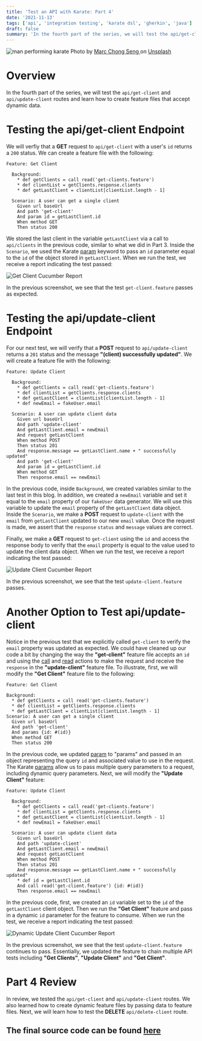 ```yaml
---
title: 'Test an API with Karate: Part 4'
date: '2021-11-13'
tags: ['api', 'integration testing', 'karate dsl', 'gherkin', 'java']
draft: false
summary: 'In the fourth part of the series, we will test the api/get-client and api/update-client routes and learn how to create feature files that accept dynamic data...'
---
```


<div className="text-center">
  <Image alt="man performing karate" src="/static/images/karate.jpg" width={600} height={434} />
  Photo by <a href="https://unsplash.com/@beta171085?utm_source=unsplash&utm_medium=referral&utm_content=creditCopyText">
    Marc Chong Seng
  </a> on <a href="https://unsplash.com/s/photos/karate?utm_source=unsplash&utm_medium=referral&utm_content=creditCopyText">Unsplash</a>
</div>

# Overview

In the fourth part of the series, we will test the `api/get-client` and `api/update-client` routes and learn how to create feature files that accept dynamic data.

# Testing the api/get-client Endpoint

We will verfiy that a **GET** request to `api/get-client` with a user's `id` returns a `200` status. We can create a feature file with the following:

```gherkin
Feature: Get Client

  Background:
    * def getClients = call read('get-clients.feature')
    * def clientList = getClients.response.clients
    * def getLastClient = clientList[clientList.length - 1]

  Scenario: A user can get a single client
    Given url baseUrl
    And path 'get-client'
    And param id = getLastClient.id
    When method GET
    Then status 200
```

We stored the last client in the variable `getLastClient` via a call to `api/clients` in the previous code, similar to what we did in Part 3. Inside the `Scenario`, we used the Karate [param](https://github.com/karatelabs/karate#param) keyword to pass an `id` parameter equal to the `id` of the object stored in `getLastClient`. When we run the test, we receive a report indicating the test passed:

<div className="text-center">
  <Image
    alt="Get Client Cucumber Report"
    src="/static/images/get_client_report.png"
    width={900}
    height={550}
  />
</div>

In the previous screenshot, we see that the test `get-client.feature` passes as expected.

# Testing the api/update-client Endpoint

For our next test, we will verify that a **POST** request to `api/update-client` returns a `201` status and the message **"(client) successfully updated"**. We will create a feature file with the following:

```gherkin
Feature: Update Client

  Background:
    * def getClients = call read('get-clients.feature')
    * def clientList = getClients.response.clients
    * def getLastClient = clientList[clientList.length - 1]
    * def newEmail = fakeUser.email

  Scenario: A user can update client data
    Given url baseUrl
    And path 'update-client'
    And getLastClient.email = newEmail
    And request getLastClient
    When method POST
    Then status 201
    And response.message == getLastClient.name + " successfully updated"
    And path 'get-client'
    And param id = getLastClient.id
    When method GET
    Then response.email == newEmail
```

In the previous code, inside `Background`, we created variables similar to the last test in this blog. In addition, we created a `newEmail` variable and set it equal to the `email` property of our `fakeUser` data generator. We will use this variable to update the `email` property of the `getLastClient` data object. Inside the `Scenario`, we make a **POST** request to `update-client` with the `email` from `getLastClient` updated to our new `email` value. Once the request is made, we assert that the `response` `status` and `message` values are correct.

Finally, we make a **GET** request to `get-client` using the `id` and access the response body to verify that the `email` property is equal to the value used to update the client data object. When we run the test, we receive a report indicating the test passed:

<div className="text-center">
  <Image
    alt="Update Client Cucumber Report"
    src="/static/images/update_client_report.png"
    width={900}
    height={600}
  />
</div>

In the previous screenshot, we see that the test `update-client.feature` passes.

# Another Option to Test api/update-client

Notice in the previous test that we explicitly called `get-client` to verify the `email` property was updated as expected. We could have cleaned up our code a bit by changing the way the **"get-client"** feature file accepts an `id` and using the [call](https://github.com/karatelabs/karate#call) and [read](https://github.com/karatelabs/karate#reading-files) actions to make the request and receive the `response` in the **"update-client"** feature file. To illustrate, first, we will modify the **"Get Client"** feature file to the following:

```gherkin
Feature: Get Client

Background:
  * def getClients = call read('get-clients.feature')
  * def clientList = getClients.response.clients
  * def getLastClient = clientList[clientList.length - 1]
Scenario: A user can get a single client
  Given url baseUrl
  And path 'get-client'
  And params {id: #(id)}
  When method GET
  Then status 200
```

In the previous code, we updated [param](https://github.com/karatelabs/karate#param) to "params" and passed in an object representing the query `id` and associated value to use in the request. The Karate [params](https://github.com/karatelabs/karate#params) allow us to pass multiple query parameters to a request, including dynamic query parameters. Next, we will modify the **"Update Client"** feature:

```gherkin
Feature: Update Client

  Background:
    * def getClients = call read('get-clients.feature')
    * def clientList = getClients.response.clients
    * def getLastClient = clientList[clientList.length - 1]
    * def newEmail = fakeUser.email

  Scenario: A user can update client data
    Given url baseUrl
    And path 'update-client'
    And getLastClient.email = newEmail
    And request getLastClient
    When method POST
    Then status 201
    And response.message == getLastClient.name + " successfully updated"
    * def id = getLastClient.id
    And call read('get-client.feature') {id: #(id)}
    Then response.email == newEmail
```

In the previous code, first, we created an `id` variable set to the `id` of the `getLastClient` client object. Then we run the **"Get Client"** feature and pass in a dynamic `id` parameter for the feature to consume. When we run the test, we receive a report indicating the test passed:

<div className="text-center">
  <Image
    alt="Dynamic Update Client Cucumber Report"
    src="/static/images/dynamic_update_client_report.png"
    width={900}
    height={700}
  />
</div>

In the previous screenshot, we see that the test `update-client.feature` continues to pass. Essentially, we updated the feature to chain multiple API tests including **"Get Clients"**, **"Update Client"** and **"Get Client"**.

# Part 4 Review

In review, we tested the `api/get-client` and `api/update-client` routes. We also learned how to create dynamic feature files by passing data to feature files.
Next, we will learn how to test the **DELETE** `api/delete-client` route.

## The final source code can be found [here](https://github.com/Scrump31/clientAddressAPITests)
